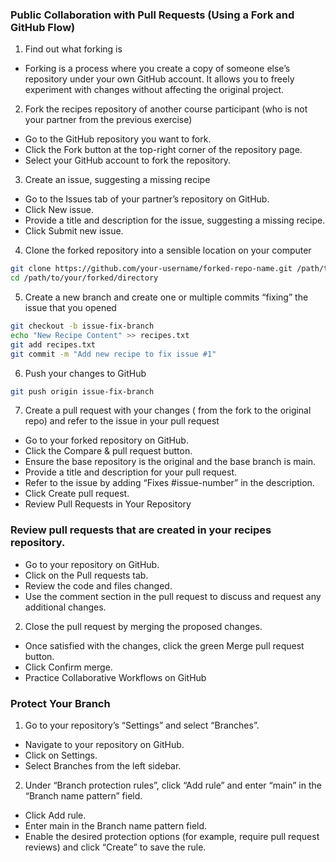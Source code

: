 ### Public Collaboration with Pull Requests (Using a Fork and GitHub Flow)
1. Find out what forking is
- Forking is a process where you create a copy of someone else’s repository under your own GitHub account. 
It allows you to freely experiment with changes without affecting the original project.

2. Fork the recipes repository of another course participant (who is not your partner from the previous exercise)
- Go to the GitHub repository you want to fork.
- Click the Fork button at the top-right corner of the repository page.
- Select your GitHub account to fork the repository.

3. Create an issue, suggesting a missing recipe
- Go to the Issues tab of your partner's repository on GitHub.
- Click New issue.
- Provide a title and description for the issue, suggesting a missing recipe.
- Click Submit new issue.


4. Clone the forked repository into a sensible location on your computer

```bash
git clone https://github.com/your-username/forked-repo-name.git /path/to/your/forked/directory
cd /path/to/your/forked/directory
```

5. Create a new branch and create one or multiple commits “fixing” the issue that you opened

```bash
git checkout -b issue-fix-branch
echo "New Recipe Content" >> recipes.txt
git add recipes.txt
git commit -m "Add new recipe to fix issue #1"
```

6. Push your changes to GitHub

```bash
git push origin issue-fix-branch
```

7. Create a pull request with your changes ( from the fork to the original repo) and refer to the issue in your pull request
- Go to your forked repository on GitHub.
- Click the Compare & pull request button.
- Ensure the base repository is the original and the base branch is main.
- Provide a title and description for your pull request.
- Refer to the issue by adding “Fixes #issue-number” in the description.
- Click Create pull request.
- Review Pull Requests in Your Repository

### Review pull requests that are created in your recipes repository.
- Go to your repository on GitHub.
- Click on the Pull requests tab.
- Review the code and files changed.
- Use the comment section in the pull request to discuss and request any additional changes.

2. Close the pull request by merging the proposed changes.
- Once satisfied with the changes, click the green Merge pull request button.
- Click Confirm merge.
- Practice Collaborative Workflows on GitHub

### Protect Your Branch
1. Go to your repository’s “Settings” and select “Branches”.
- Navigate to your repository on GitHub.
- Click on Settings.
- Select Branches from the left sidebar.

2. Under “Branch protection rules”, click “Add rule” and enter “main” in the “Branch name pattern” field.
- Click Add rule.
- Enter main in the Branch name pattern field.
- Enable the desired protection options (for example, require pull request reviews) and click “Create” to save the rule.